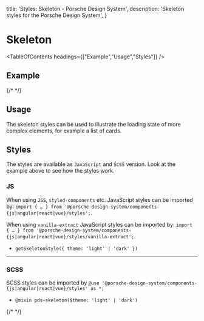 
  title: 'Styles: Skeleton - Porsche Design System',
  description: 'Skeleton styles for the Porsche Design System',
}

# Skeleton

<TableOfContents headings={["Example","Usage","Styles"]} />

## Example

{/* <Playground :frameworkMarkup="codeExample" :externalStackBlitzDependencies="['styled-components']"><ExampleStylesSkeleton /></Playground> */}

## Usage

The skeleton styles can be used to illustrate the loading state of more complex elements, for example a list of cards.

## Styles

The styles are available as `JavaScript` and `SCSS` version. Look at the example above to see how the styles work.

### JS

When using `JSS`, `styled-components` etc. JavaScript styles can be imported by:
`import { … } from '@porsche-design-system/components-{js|angular|react|vue}/styles';`.

When using `vanilla-extract` JavaScript styles can be imported by:
`import { … } from '@porsche-design-system/components-{js|angular|react|vue}/styles/vanilla-extract';`.

- `getSkeletonStyle({ theme: 'light' | 'dark' })`

---

### SCSS

SCSS styles can be imported by `@use '@porsche-design-system/components-{js|angular|react|vue}/styles' as *;`

- `@mixin pds-skeleton($theme: 'light' | 'dark')`

{/* <script lang="ts">

  @Component({
  components: {
  ExampleStylesSkeleton
},
})
  codeExample = getStylesSkeletonCodeSamples();

  public mounted(): void {
  adjustSelectedFramework(this.codeExample);
}
}
</script> */}
